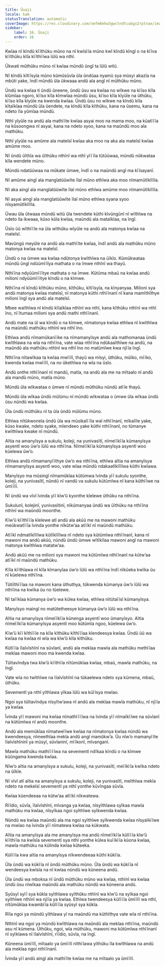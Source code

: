 ```yaml
---
title: Ũuaji
locale: kam
statusTranslation: automatic
coverImage: https://res.cloudinary.com/xmfm6mhw3gwctndtcubgx2rptnae/image/upload/v1740337243/small_cover_educacion_fundamental_a051170f1c.webp
sidebar:
    label: 16. Ũuaji
    order: 16
---
```

Kwĩaa nĩ kĩndũ kĩĩthũku mũno na nĩ kwĩsĩĩa mũno kwĩ kĩndũ kĩngĩ o na kĩĩva kĩĩthũku kĩla kĩĩthĩĩwa ĩũlũ wa nthĩ.

Ũkwati mũthũku mũno nĩ kwĩaa mũndũ ũngĩ ta ĩũlũ witũ.

Nĩ kĩndũ kĩtĩĩsyĩa mũno kũmũsũvĩa ũla ũndũaa nyamũ sya mũsyi akazĩa na mbũti yake, ĩndĩ mũndũ ũla ũkwaaa andũ ala angĩ nĩ mũthũku mũno.

Ũndũ wa kwĩaa ti ũndũ ũneene, ũndũ ũsu wa kwĩaa no wĩkwe na kĩĩso kĩla kĩũmĩaa ngoro, kĩĩso kĩla kĩmwĩaa mũndũ ũsu, kĩĩso kĩla kĩyũĩe na ũthũku, kĩĩso kĩla kĩyũĩe na kwenda kwĩaa. Ũndũ ũsu no wĩkwe na kĩndũ kĩla kĩtaĩkĩaa mũndũ ũla ũendete, na kĩndũ kĩla kĩthũku, kana na ũsemu, kana na ndeto ĩla yũmĩaa mũndũ.

Nthĩ yĩyũĩe na andũ ala mathĩĩte kwĩaa asyai moo na mama moo, na kũatĩĩĩa na kũsoongwa nĩ asyai, kana na ndeto syoo, kana na maũndũ moo ala mathũku.

Nthĩ yĩyũĩe na amũme ala mateĩsĩ kwĩaa aka moo na aka ala mateĩsĩ kwĩaa amũme moo.

Nĩ ũndũ ũĩthĩa wa ũĩthũku nthĩnĩ wa nthĩ yĩĩ ĩla tũtũũwaa, mũndũ nũkwataa kĩla wendete mũno.

Mũndũ ndatũũwaa na mũkate ũmwe, ĩndĩ o na maũndũ angĩ ma kĩĩsayanĩ.

Nĩ amũme aingĩ ala mangĩatũũwĩte ĩlaĩ mũno ethĩwa aka moo nĩmamũtĩkĩlĩla.

Nĩ aka aingĩ ala mangĩatũũwĩte ĩlaĩ mũno ethĩwa amũme moo nĩmamũtĩkĩlĩla.

Nĩ asyai aingĩ ala mangĩatũũwĩte ĩlaĩ mũno ethĩwa syana syoo nĩsyamũtĩkĩlĩla.

Ũwau ũla ũtwaaa mũndũ witũ ũla twendete kũthi kĩvũngũnĩ nĩ wĩthĩwa na ndeto ila ikwaaa, kũso kũla kwĩaa, maũndũ ala mataĩkĩaa, na ĩngĩ.

Ũsĩo ũũ wĩthĩĩĩe na ũla wĩthũku wĩyũĩe na andũ ala matonya kwĩaa na mateĩsĩ.

Mavũngũ meyũĩe na andũ ala mathĩĩte kwĩaa, ĩndĩ andũ ala mathũku mũno matonya kwĩaa na mateĩsĩ.

Ũndũ o na ũmwe wa kwĩaa ndũtonya kwĩthĩwa na ũĩkĩo. Kũmũkwataa mũndũ ũngĩ ndũũmĩĩlya mathata o na ĩmwe nthĩnĩ wa thayũ.

Nthĩĩna ndyũũmĩĩĩtye mathata o na ĩmwe. Kũtũma mbaũ na kwĩaa andũ milioni ndyũũmĩĩĩtye kĩndũ o na kĩmwe.

Nthĩĩna nĩ kĩndũ kĩthũku mũno, kĩthũku, kĩtĩĩsyĩa, na kĩnyanyaa. Milioni sya andũ matonya kwĩaa mateĩsĩ, nĩ matonya kũthi nthĩĩnanĩ nĩ kana mamĩthĩthye milioni ĩngĩ sya andũ ala mateĩsĩ.

Mbee waĩthĩwa nĩ kĩndũ kĩlaĩkĩaa nthĩnĩ wa nthĩ, kana kĩthũku nthĩnĩ wa nthĩ ĩno, nĩ ĩtumaa milioni sya andũ mathi nthĩĩnanĩ.

Andũ mate na ũĩ wa kĩndũ o na kĩmwe, nĩmatonya kwĩaa ethĩwa nĩ kwĩthĩwa na maũndũ mathũku nthĩnĩ wa nthĩ ĩno.

Ethĩwa andũ nĩmamũkanĩĩke na nĩmamanyĩsye andũ ala mathomanaa ũndũ kwĩthĩawa na wĩa na nthĩĩna, vate wĩaa nthĩĩna ndũkaaĩthĩwe na andũ, na maũndũ ala mathũku nthĩnĩ wa nthĩ ĩno no matũmĩwe kwa njĩĩa ĩngĩ.

Nthĩĩna nĩtawĩkaa ta kwĩaa mwĩĩlĩ, thayũ wa mĩsyi, ũthũku, mũĩko, mĩĩko, kwenda kwĩaa mwĩĩlĩ, na no ũkethĩwa na wĩa na ũsĩo.

Andũ onthe nthĩĩnanĩ nĩ mandũ, matĩa, na andũ ala me na mĩtaalo nĩ andũ ala mandũ mũno, matĩa mũno.

Mũndũ ũla wĩkwataa o ũmwe nĩ mũndũ mũthũku nũndũ atĩĩe thayũ.

Mũndũ ũla wĩkaa ũndũ mũlũmu nĩ mũndũ wĩkwataa o ũmwe ũla wĩkaa ũndũ ũsu nũndũ wa kwĩaa.

Ũla ũndũ mũthũku nĩ ta ũla ũndũ mũlũmu mũno.

Ethĩwa nĩtũkwonela ũndũ ũla wa mũsikalĩ ĩla waĩ nthĩĩnanĩ, mĩkalĩle yake, kũso kwake, ndeto syake, mĩendeeo yake kũthi nthĩĩnanĩ, no tũmanye kwĩthĩwa kwake nĩ mũndũ.

Aĩtia na amanyĩsya a sukulu, koleji, na yunivasĩtĩ, nĩmeĩĩkĩĩa kũmanyĩsya asyentĩ woo ũwʼo ĩũlũ wa nthĩĩna. Nĩmeĩĩkĩĩa kũmanyĩsya asyentĩ woo kũelewa ũwʼo.

Ethĩwa andũ nĩmamanyĩĩthye ũwʼo wa nthĩĩna, ethĩwa aĩtia na amanyĩsya nĩmamanyĩsya asyentĩ woo, vate wĩaa mũndũ ndakaatĩkĩlĩlwa kũthi kwĩawa.

Manyĩsyo ma mũsingĩ nĩmamũkĩaa kũtũmwa ĩvinda yĩĩ sukulu syonthe, koleji, na yunivasĩtĩ, nũndũ nĩ vandũ va sukulu kũtũmĩwa nĩ kana kũthĩĩwe na ũmĩĩlĩ.

Nĩ ũndũ wa vĩvĩ ĩvinda yĩĩ kĩwʼũ kyonthe kĩelewe ũthũku na nthĩĩna.

Sukulunĩ, kolejinĩ, yunivasĩtinĩ, nĩkũmanyaa ũndũ wa ũĩthũku na nthĩĩna nthĩnĩ wa maũndũ moonthe.

Kĩwʼũ kĩĩthĩĩĩa kĩelewe atĩ andũ ala akũũ me na mawoni mathũku meũkwatĩĩĩa ĩvinda yonthe nĩkũtwʼaa atĩĩkĩ nĩ maũndũ mathũku.

Atĩĩkĩ ndmatĩkĩlĩlwa kũtĩkĩlĩlwa nĩ ndeto sya kũtũmĩwa nthĩĩnanĩ, kana nĩ mawoni ma andũ akũũ, nũndũ ũndũ ũmwe wĩtĩkĩlaa mawoni angĩ na mawoni matonya kwĩthĩwa matatwʼaa.

Andũ akũũ me na milioni sya mawoni ma kũtũmĩwa nthĩĩnanĩ na kũtwʼaa atĩĩkĩ nĩ maũndũ mathũku.

Kĩla kĩĩthĩawa nĩ kĩla kĩmanyĩaa ũwʼo ĩũlũ wa nthĩĩna ĩndĩ nĩkũeka kwĩka ũu nĩ kũelewa nthĩĩna.

Tũtiĩthĩĩĩaa na mawoni kana ũthuthya, tũkwenda kũmanya ũwʼo ĩũlũ wa nthĩĩna na kwĩka ũu no tũelewe.

Nĩ taĩĩkĩaa kũmanya ũwʼo wa kũlea kwĩaa, ethĩwa nĩtũtaĩĩsĩ kũmanyĩsya.

Manyĩsyo maingĩ no matũtetheesye kũmanya ũwʼo ĩũlũ wa nthĩĩna.

Aĩtia na amanyĩsya nĩmeĩĩkĩĩa kũnenga asyentĩ woo ũmanyĩsyo. Aĩtia nĩmeĩĩkĩĩa kũmanyĩsya asyentĩ moo kũtũmĩa ngoo, kũelewa ũwʼo.

Kĩwʼũ kĩĩ kĩthĩĩĩe na kĩla kĩthũku kĩthĩĩĩaa kĩendeesya kwĩaa. Ũndũ ũũ wa kwĩaa na kwĩaa nĩ wĩa wa kĩwʼũ kĩla kĩthũku.

Kũtĩĩĩa ĩlaĩvĩshĩnĩ na sũvĩanĩ, andũ ala mekĩaa mawĩa ala mathũku methĩĩaa mekĩaa mawoni moo ma kwenda kwĩaa.

Tũĩtavĩndya twa kĩwʼũ kĩĩthĩĩa nĩtũmũkĩaa kwĩaa, mbaũ, mawĩa mathũku, na ĩngĩ.

Vate wĩa no twĩthĩwe na ĩlaĩvĩshĩnĩ na tũkaelewa ndeto sya kũmena, mbaũ, ũthũku.

Sevementĩ ya nthĩ yĩthĩawa yĩkaa ĩũlũ wa kũĩĩsya mwĩao.

Ngoi sya tũĩtavĩndya nĩsyĩtwʼawa nĩ andũ ala mekĩaa mawĩa mathũku, nĩ njĩĩa ya kwĩaa.

Ĩvinda yĩĩ mawoni ma kwĩaa nĩmathĩĩĩĩwa na ĩvinda yĩĩ nĩmaĩkĩĩwe na sũvĩanĩ na kũtũmĩwa nĩ andũ moonthe.

Andũ ala memũkĩaa nĩmatweĩĩwe kwĩaa na nĩmatonya kwĩaa nũndũ wa kwendeesya, nĩmeethĩaa mekĩa andũ angĩ mamũkwʼa. Ũu nĩwʼo mamanyĩĩte ĩlaĩvĩshĩninĩ ya mũsyĩ, sũvĩaninĩ, mĩĩkonĩ, mĩvanganĩ.

Mawĩa mathũku mathĩĩĩĩwa na sevementĩ ndĩkaa kĩndũ o na kĩmwe kũũngama kwenda kwĩaa.

Nĩwʼo aĩtia na amanyĩsya a sukulu, koleji, na yunivasĩtĩ, meĩĩkĩĩa kwĩka ndeto na ũĩkĩe.

Nĩ vĩvĩ atĩ aĩtia na amanyĩsya a sukulu, koleji, na yunivasĩtĩ, meĩthĩwa mekĩa ndeto na mekeĩsĩ sevementĩ ya nthĩ yonthe kũvĩngaa sũvĩa.

Kwĩaa kũendeeaa na kũtwʼaa atĩĩkĩ nĩkwatewa.

Rĩĩdio, sũvĩa, ĩlaĩvĩshĩnĩ, mĩvanga ya kwĩaa, nĩsyĩthĩawa syĩkaa mawĩa mathũku ma kwĩaa, nĩsyĩkaa ngoi syĩthĩwe syĩkwenda kwĩaa.

Nũndũ wa kwĩaa maũndũ ala ma ngoi syĩthĩwe syĩkwenda kwĩaa nĩsyaĩkĩĩwe na mwĩao na ĩvinda yĩĩ nĩmatewa kwĩaa na kũkwata.

Aĩtia na amanyĩsya ala me amanyĩsya ma andũ nĩmeĩĩkĩĩa kũlĩĩĩa kĩwʼũ kĩĩthĩĩa na kwĩsĩa sevementĩ sya nthĩ yonthe kũlea kuĩĩkĩĩa kũona kwĩaa, mawĩa mathũku na kũlinda kwĩaa kũteeka.

Kũlĩĩĩa kwa aĩtia na amanyĩsya nĩkwendeeaa kũthi kũkĩĩa.

Ũla ũndũ wa kũkĩĩa nĩ ũndũ mũthũku mũno. Ũla ũndũ wa kũkĩĩa nĩ wendeesya kwĩsĩa na nĩ kwĩaa nũndũ wa kũneena andũ.

Ũla ũndũ wa mboksa nĩ ũndũ mũthũku mũno wa kwĩaa, nthĩnĩ wa kwĩaa ũndũ ũsu nĩwĩkaa maũndũ ala mathũku nũndũ wa kũneena andũ.

Syũsyĩ syĩĩ sya kũkĩa syĩthĩawa syĩthũku nthĩnĩ wa kĩwʼũ na syĩkaa ngoi syĩthĩwe nthĩnĩ wa njĩĩa ya kwĩaa. Ethĩwa twendeesya kũlĩĩĩa ũmĩĩlĩ wa nthĩ, nĩtũmũkĩaa kwambĩĩa kũlĩĩĩa syũsyĩ sya kũkĩa.

Rĩla ngoi ya mũndũ yĩthĩawa yĩ na maũndũ ma kũthĩthya vate wĩa nĩ nthĩĩna.

Nthĩnĩ wa ngoi ya mũndũ kwĩthĩawa na maũndũ ala mekĩaa nthĩĩna, maũndũ asu nĩ kũmena. Ũthũku, ngoi, wĩa mũthũku, mawoni ma kũtũmĩwa nthĩĩnanĩ nĩ syĩkĩawa nĩ ĩlaĩvĩshĩnĩ, rĩĩdio, sũvĩa, na ĩngĩ.

Kũneena ũmĩĩlĩ, mĩtaalo ya ũmĩĩlĩ nĩthĩĩawa yĩthũku ĩla kwĩthĩawa na andũ ala mekĩaa ngoi nthĩĩnanĩ.

Ĩvinda yĩĩ andũ aingĩ ala mathĩĩte kwĩaa me na mĩtaalo ya ũmĩĩlĩ.

